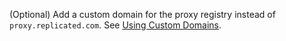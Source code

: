 (Optional) Add a custom domain for the proxy registry instead of `proxy.replicated.com`. See [Using Custom Domains](custom-domains-using).
